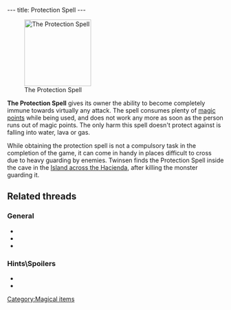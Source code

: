 ---
title: Protection Spell
---

[[Image:Protect.gif|right|155px|thumb|The Protection Spell]]

'''The Protection Spell''' gives its owner the ability to become completely immune towards virtually any attack. The spell consumes plenty of [[magic points]] while being used, and does not work any more as soon as the person runs out of magic points. The only harm this spell doesn't protect against is falling into water, lava or gas.

While obtaining the protection spell is not a compulsory task in the completion of the game, it can come in handy in places difficult to cross due to heavy guarding by enemies. Twinsen finds the Protection Spell inside the cave in the [[Island across the Hacienda]], after killing the monster guarding it.

==Related threads==
===General===
* {{thread|id=9302|title=LBA2 is over}}
* {{thread|id=6254|title=Very weird quote}}
* {{thread|id=5823|title=Protection Spell}}

===Hints\Spoilers===
* {{thread|id=10415|title=LBA 2 Goofs}}
* {{thread|id=5509|title=Protection Spell?}}

[[Category:Magical items]]